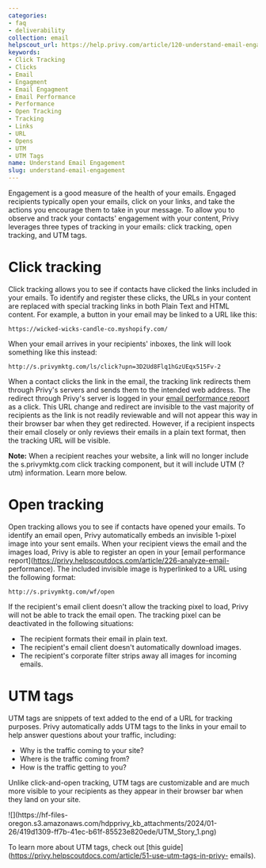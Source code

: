 ```yaml
---
categories:
- faq
- deliverability
collection: email
helpscout_url: https://help.privy.com/article/120-understand-email-engagement
keywords:
- Click Tracking
- Clicks
- Email
- Engagment
- Email Engagment
- Email Performance
- Performance
- Open Tracking
- Tracking
- Links
- URL
- Opens
- UTM
- UTM Tags
name: Understand Email Engagement
slug: understand-email-engagement
---
```

Engagement is a good measure of the health of your emails. Engaged recipients
typically open your emails, click on your links, and take the actions you
encourage them to take in your message. To allow you to observe and track your
contacts' engagement with your content, Privy leverages three types of
tracking in your emails: click tracking, open tracking, and UTM tags.

# Click tracking

Click tracking allows you to see if contacts have clicked the links included
in your emails. To identify and register these clicks, the URLs in your
content are replaced with special tracking links in both Plain Text and HTML
content. For example, a button in your email may be linked to a URL like this:

    
    
    https://wicked-wicks-candle-co.myshopify.com/
    

When your email arrives in your recipients' inboxes, the link will look
something like this instead:

    
    
    http://s.privymktg.com/ls/click?upn=3D2Ud8Flq1hGzUEqx515Fv-2
    

When a contact clicks the link in the email, the tracking link redirects them
through Privy's servers and sends them to the intended web address. The
redirect through Privy's server is logged in your [email performance
report](https://privy.helpscoutdocs.com/article/226-analyze-email-performance)
as a click. This URL change and redirect are invisible to the vast majority of
recipients as the link is not readily reviewable and will not appear this way
in their browser bar when they get redirected. However, if a recipient
inspects their email closely or only reviews their emails in a plain text
format, then the tracking URL will be visible.

**Note:** When a recipient reaches your website, a link will no longer include
the s.privymktg.com click tracking component, but it will include UTM (?utm)
information. Learn more below.

# Open tracking

Open tracking allows you to see if contacts have opened your emails. To
identify an email open, Privy automatically embeds an invisible 1-pixel image
into your sent emails. When your recipient views the email and the images
load, Privy is able to register an open in your [email performance
report](https://privy.helpscoutdocs.com/article/226-analyze-email-
performance). The included invisible image is hyperlinked to a URL using the
following format:

    
    
    http://s.privymktg.com/wf/open
    

If the recipient's email client doesn't allow the tracking pixel to load,
Privy will not be able to track the email open. The tracking pixel can be
deactivated in the following situations:

  * The recipient formats their email in plain text.
  * The recipient's email client doesn't automatically download images.
  * The recipient's corporate filter strips away all images for incoming emails.

# UTM tags

UTM tags are snippets of text added to the end of a URL for tracking purposes.
Privy automatically adds UTM tags to the links in your email to help answer
questions about your traffic, including:

  * Why is the traffic coming to your site?
  * Where is the traffic coming from?
  * How is the traffic getting to you?

Unlike click-and-open tracking, UTM tags are customizable and are much more
visible to your recipients as they appear in their browser bar when they land
on your site.

![](https://hf-files-
oregon.s3.amazonaws.com/hdpprivy_kb_attachments/2024/01-26/419d1309-ff7b-41ec-b61f-85523e820ede/UTM_Story_1.png)

To learn more about UTM tags, check out [this
guide](https://privy.helpscoutdocs.com/article/51-use-utm-tags-in-privy-
emails).

